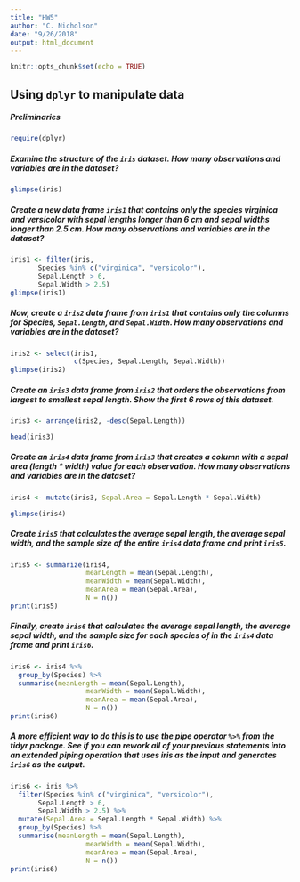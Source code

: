 ```yaml
---
title: "HW5"
author: "C. Nicholson"
date: "9/26/2018"
output: html_document
---
```


```r
knitr::opts_chunk$set(echo = TRUE)
```

## Using `dplyr` to manipulate data  
##### Preliminaries  
``` r
require(dplyr)
```  

##### Examine the structure of the `iris` dataset. How many observations and variables are in the dataset?  
``` r
glimpse(iris)  
```  

##### Create a new data frame `iris1` that contains only the species virginica and versicolor with sepal lengths longer than 6 cm and sepal widths longer than 2.5 cm. How many observations and variables are in the dataset?  
``` r

iris1 <- filter(iris, 
       Species %in% c("virginica", "versicolor"), 
       Sepal.Length > 6,
       Sepal.Width > 2.5)
glimpse(iris1)  

```  
##### Now, create a `iris2` data frame from `iris1` that contains only the columns for Species, `Sepal.Length`, and `Sepal.Width`. How many observations and variables are in the dataset?  


``` r

iris2 <- select(iris1, 
                c(Species, Sepal.Length, Sepal.Width))
glimpse(iris2) 

```  

##### Create an `iris3` data frame from `iris2` that orders the observations from largest to smallest sepal length. Show the first 6 rows of this dataset.  


``` r

iris3 <- arrange(iris2, -desc(Sepal.Length))

head(iris3) 

```  

##### Create an `iris4` data frame from `iris3` that creates a column with a sepal area (length * width) value for each observation. How many observations and variables are in the dataset?  


``` r

iris4 <- mutate(iris3, Sepal.Area = Sepal.Length * Sepal.Width)

glimpse(iris4)

```  

##### Create `iris5` that calculates the average sepal length, the average sepal width, and the sample size of the entire `iris4` data frame and print `iris5`.  


``` r

iris5 <- summarize(iris4, 
                   meanLength = mean(Sepal.Length), 
                   meanWidth = mean(Sepal.Width), 
                   meanArea = mean(Sepal.Area), 
                   N = n()) 
print(iris5)


```  

##### Finally, create `iris6` that calculates the average sepal length, the average sepal width, and the sample size for each species of in the `iris4` data frame and print `iris6`.  


``` r

iris6 <- iris4 %>%
  group_by(Species) %>%
  summarise(meanLength = mean(Sepal.Length), 
                   meanWidth = mean(Sepal.Width), 
                   meanArea = mean(Sepal.Area), 
                   N = n())
print(iris6)

```

##### A more efficient way to do this is to use the pipe operator `%>%` from the tidyr package. See if you can rework all of your previous statements into an extended piping operation that uses iris as the input and generates `iris6` as the output.  


``` r

iris6 <- iris %>%
  filter(Species %in% c("virginica", "versicolor"), 
       Sepal.Length > 6,
       Sepal.Width > 2.5) %>%
  mutate(Sepal.Area = Sepal.Length * Sepal.Width) %>%
  group_by(Species) %>%
  summarise(meanLength = mean(Sepal.Length), 
                   meanWidth = mean(Sepal.Width), 
                   meanArea = mean(Sepal.Area), 
                   N = n())
print(iris6)

```